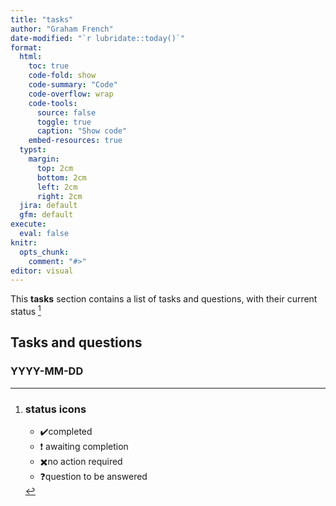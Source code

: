 ```yaml
---
title: "tasks"
author: "Graham French"
date-modified: "`r lubridate::today()`"
format: 
  html:
    toc: true
    code-fold: show
    code-summary: "Code"
    code-overflow: wrap
    code-tools:
      source: false
      toggle: true
      caption: "Show code"
    embed-resources: true
  typst:
    margin:
      top: 2cm
      bottom: 2cm
      left: 2cm
      right: 2cm
  jira: default
  gfm: default
execute: 
  eval: false
knitr:
  opts_chunk:
    comment: "#>"
editor: visual
---
```


This **tasks** section contains a list of tasks and questions, with their current status [^1]

[^1]:
    ::: callout-tip
    ### status icons

    -   ✔️completed
    -   ❗ awaiting completion
    -   ✖️no action required
    -   ❓question to be answered
    :::

## Tasks and questions

### YYYY-MM-DD

